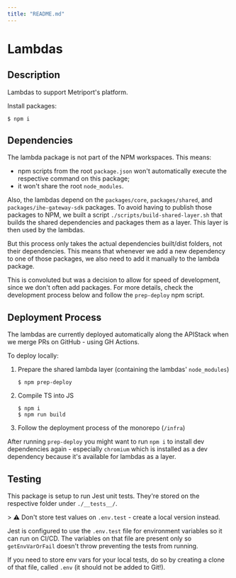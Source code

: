 ```yaml
---
title: "README.md"
---
```


# Lambdas

## Description

Lambdas to support Metriport's platform.

Install packages:

```shell
$ npm i
```

## Dependencies

The lambda package is not part of the NPM workspaces. This means:

- npm scripts from the root `package.json` won't automatically execute the respective command on this package;
- it won't share the root `node_modules`.

Also, the lambdas depend on the `packages/core`, `packages/shared`, and `packages/ihe-gateway-sdk` packages.
To avoid having to publish those packages to NPM, we built a script `./scripts/build-shared-layer.sh` that
builds the shared dependencies and packages them as a layer. This layer is then used by the lambdas.

But this process only takes the actual dependencies built/dist folders, not their dependencies. This means that
whenever we add a new dependency to one of those packages, we also need to add it manually to the lambda package.

This is convoluted but was a decision to allow for speed of development, since we don't often add packages. For
more details, check the development process below and follow the `prep-deploy` npm script.

## Deployment Process

The lambdas are currently deployed automatically along the APIStack when we merge PRs on GitHub - using GH Actions.

To deploy locally:

1. Prepare the shared lambda layer (containing the lambdas' `node_modules`)
   ```shell
   $ npm prep-deploy
   ```
1. Compile TS into JS
   ```shell
   $ npm i
   $ npm run build
   ```
1. Follow the deployment process of the monorepo (`/infra`)

After running `prep-deploy` you might want to run `npm i` to install dev dependencies again - especially
`chromium` which is installed as a dev dependency because it's available for lambdas as a layer.

## Testing

This package is setup to run Jest unit tests. They're stored on the respective folder under `./__tests__/`.

&gt; ⚠️ Don't store test values on `.env.test` - create a local version instead.

Jest is configured to use the `.env.test` file for environment variables so it can run on CI/CD. The variables
on that file are present only so `getEnvVarOrFail` doesn't throw preventing the tests from running.

If you need to store env vars for your local tests, do so by creating a clone of that file, called `.env` (it
should not be added to Git!).

